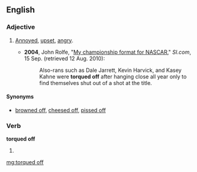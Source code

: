 ==English==

===Adjective===
{{en-adj}}

# {{context|chiefly|US|idiomatic|slang}} [[annoyed|Annoyed]], [[upset]], [[angry]].
#* '''2004''', John Rolfe, "[http://sportsillustrated.cnn.com/2004/writers/john_rolfe/09/15/nextel.cup/ My championship format for NASCAR]," ''SI.com'', 15 Sep. (retrieved 12 Aug. 2010):
#*: Also-rans such as Dale Jarrett, Kevin Harvick, and Kasey Kahne were '''torqued off''' after hanging close all year only to find themselves shut out of a shot at the title.

====Synonyms====
* [[browned off]], [[cheesed off]], [[pissed off]]

===Verb===
'''torqued off'''

# {{en-past of|torque off}}

[[mg:torqued off]]